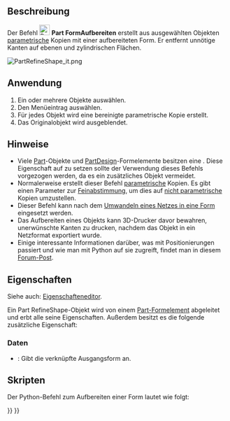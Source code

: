 <languages/>

{{Docnav/de
|[[Part_ElementCopy/de|ElementKopie]]
|[[Part_SectionCut/de|Schnittansicht]]
|[[Part_Workbench/de|Part]]
|IconL=Part_ElementCopy.svg
|IconR=Part_SectionCut.svg
|IconC=Workbench_Part.svg
}}

{{GuiCommand/de
|Name=Part RefineShape
|Name/de=Part FormAufbereiten
|MenuLocation=Part → Kopie erstellen → Form aufbereiten
|Workbenches=[[Part_Workbench/de|Part]]
|SeeAlso=
}}

<span id="Description"></span>
==Beschreibung==

Der Befehl [[Image:Part_RefineShape.svg|24px]] '''Part FormAufbereiten''' erstellt aus ausgewählten Objekten [[Glossary/de#Parametric|parametrische]] Kopien mit einer aufbereiteten Form. Er entfernt unnötige Kanten auf ebenen und zylindrischen Flächen.

[[File:PartRefineShape_it.png]]
{{Caption|Original mit 11 Flächen (links) und aufbereitete Kopie mit 7 Flächen (rechts).}}

<span id="Usage"></span>
==Anwendung==

# Ein oder mehrere Objekte auswählen.
# Den Menüeintrag {{MenuCommand|Part → Kopie erstellen → [[Image:Part_RefineShape.svg|16px]] Form aufbereiten}} auswählen.
# Für jedes Objekt wird eine bereinigte parametrische Kopie erstellt.
# Das Originalobjekt wird ausgeblendet.

<span id="Notes"></span>
==Hinweise==

* Viele [[Part_Workbench|Part]]-Objekte und [[PartDesign_Workbench|PartDesign]]-Formelemente besitzen eine {{PropertyData/de|Refine}}. Diese Eigenschaft auf {{TRUE}} zu setzen sollte der Verwendung dieses Befehls vorgezogen werden, da es ein zusätzliches Objekt vermeidet.
* Normalerweise erstellt dieser Befehl [[Glossary/de#Parametric|parametrische]] Kopien. Es gibt einen Parameter zur [[Fine-tuning/de|Feinabstimmung]], um dies auf [[Glossary/de#Non-parametric|nicht parametrische]] Kopien umzustellen.
* Dieser Befehl kann nach dem [[Part_ShapeFromMesh/de|Umwandeln eines Netzes in eine Form]] eingesetzt werden.
* Das Aufbereiten eines Objekts kann 3D-Drucker davor bewahren, unerwünschte Kanten zu drucken, nachdem das Objekt in ein Netzformat exportiert wurde.
* Einige interessante Informationen darüber, was mit Positionierungen passiert und wie man mit Python auf sie zugreift, findet man in diesem [https://forum.freecad.org/viewtopic.php?t=77568#p675456 Forum-Post].

<span id="Properties"></span>
==Eigenschaften==

Siehe auch: [[Property_editor/de|Eigenschafteneditor]].

Ein Part RefineShape-Objekt wird von einem [[Part_Feature/de|Part-Formelement]] abgeleitet und erbt alle seine Eigenschaften. Außerdem besitzt es die folgende zusätzliche Eigenschaft:

<span id="Data"></span>
===Daten===

{{TitleProperty|Refine}}

* {{PropertyData/de|Source|Link}}: Gibt die verknüpfte Ausgangsform an.

<span id="Scripting"></span>
==Skripten==

Der Python-Befehl zum Aufbereiten einer Form lautet wie folgt:

{{Code|code=
shape.removeSplitter()
}}


{{Docnav/de
|[[Part_ElementCopy/de|ElementKopie]]
|[[Part_SectionCut/de|Schnittansicht]]
|[[Part_Workbench/de|Part]]
|IconL=Part_ElementCopy.svg
|IconR=Part_SectionCut.svg
|IconC=Workbench_Part.svg
}}

{{Part_Tools_navi{{#translation:}}}}
{{Userdocnavi{{#translation:}}}}